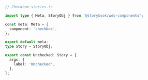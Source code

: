 ```ts
// Checkbox.stories.ts

import type { Meta, StoryObj } from '@storybook/web-components';

const meta: Meta = {
  component: 'checkbox',
};

export default meta;
type Story = StoryObj;

export const Unchecked: Story = {
  args: {
    label: 'Unchecked',
  },
};
```
